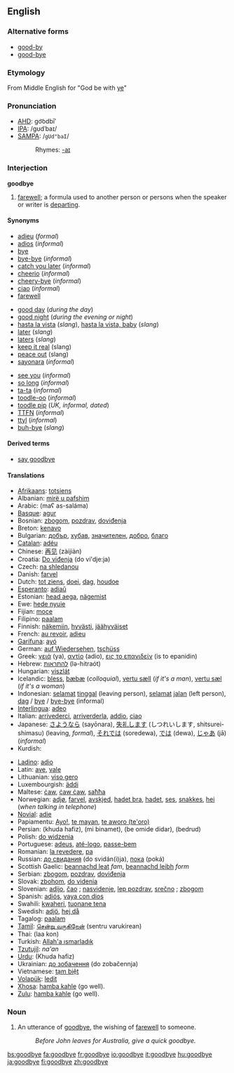 ==English==

===Alternative forms===
*[[good-by]]
*[[good-bye]]

===Etymology===
From Middle English for "God be with [[ye]]"

===Pronunciation===
*[[w:AHD|AHD]]: go͝odbīʹ
*[[w:IPA|IPA]]: /gʊdˈbaɪ/
*[[w:SAMPA|SAMPA]]: /<tt>gUd"baI</tt>/
*:Rhymes: [[Rhymes:English:-aɪ|-aɪ]]

===Interjection===
'''goodbye'''

# [[farewell]]; a formula used to another person or persons when the speaker or writer is [[depart]]ing.

====Synonyms====
{{top3}}
*[[adieu]] (''formal'')
*[[adios]] (''informal'')
*[[bye]]
*[[bye-bye]] (''informal'')
*[[catch you later]] (''informal'')
*[[cheerio]] (''informal'')
*[[cheery-bye]] (''informal'')
*[[ciao]] (''informal'')
*[[farewell]]
{{mid3}}
*[[good day]] (''during the day'')
*[[good night]] (''during the evening or night'')
*[[hasta la vista]] (''slang''), [[hasta la vista, baby]] (''slang'')
*[[later]] (''slang'')
*[[laters]] (''slang'')
*[[keep it real]] (slang)
*[[peace out]] (slang)
*[[sayonara]] (''informal'')
{{mid3}}
*[[see you]] (''informal'')
*[[so long]] (''informal'')
*[[ta-ta]] (''informal'')
*[[toodle-oo]] (''informal'')
*[[toodle pip]] (''UK, informal, dated'')
*[[TTFN]] (''informal'')
*[[ttyl]] (''informal'')
*[[buh-bye]] (''slang'')
{{bottom3}}

====Derived terms====
*[[say goodbye]]

====Translations====
{{rfc-trans}}
{{top}}
*[[Afrikaans]]: [[totsiens]]
*Albanian: [[mirë u pafshim]]
*Arabic: {{ARchar|[[مع السلامة]],}} (maʕ as-saláma)
*[[Basque]]: [[agur]]
*Bosnian: [[zbogom]], [[pozdrav]], [[doviđenja]]
*Breton: [[kenavo]]
*Bulgarian: [[добър]], [[хубав]], [[значителен]], [[добро]], [[благо]]
*[[Catalan]]: [[adéu]]
*Chinese: [[再见]] (zàijiàn)
*Croatia: [[Do viđenja]] (do vi'dje:ja)
*Czech: [[na shledanou]]
*Danish: [[farvel]]
*Dutch: [[tot ziens]], [[doei]], [[dag]], [[houdoe]]
*[[Esperanto]]: [[adiaŭ]]
*Estonian: [[head aega]], [[nägemist]]
*Ewe: [[hede nyuie]]
*Fijian: [[moce]]
*Filipino: [[paalam]]
*Finnish: [[näkemiin]], [[hyvästi]], [[jäähyväiset]]
*French: [[au revoir]], [[adieu]]
*[[Garífuna]]: [[ayó]]
*German: [[auf Wiedersehen]], [[tschüss]]
*Greek: [[γειά]] (ya), [[αντίο]] (adio), [[εις το επανιδείν]] (is to epanidin)
*Hebrew: [[להתראות]] (lə-hitraót)
*Hungarian: [[viszlát]]
*Icelandic: [[bless]], [[bæbæ]] (''colloquial''), [[vertu sæll]] (''if it's a man''), [[vertu sæl]] (''if it's a woman'')
*Indonesian: [[selamat]] [[tinggal]] (leaving person), [[selamat]] [[jalan]] (left person), [[dag]] / [[bye]] / [[bye-bye]] (informal)
*[[Interlingua]]: [[adeo]]
*Italian: [[arrivederci]], [[arriverderla]], [[addio]], [[ciao]]
*Japanese: [[さようなら]] (sayōnara), [[失礼します]] (しつれいします, shitsurei-shimasu) (leaving, ''formal''), [[それでは]] (soredewa), [[では]] (dewa), [[じゃあ]] (jā) (''informal'')
*Kurdish: {{KUchar|[[خوا حافیز]]}}
{{mid}}
*[[Ladino]]: [[adio]]
*Latin: [[ave]], [[vale]]
*Lithuanian: [[viso gero]]
*Luxembourgish: [[äddi]]
*Maltese: [[ċaw]], [[ċaw ċaw]], [[saħħa]] 
*Norwegian: [[adjø]], [[farvel]], [[avskjed]], [[hadet bra]], [[hadet]], [[ses]], [[snakkes]], [[hei]] (''when talking in telephone'')
*[[Novial]]: [[adie]]
*Papiamentu: [[Ayo!]], [[te mayan]], [[te aworo (te'oro)]]
*Persian: {{FAchar|[[خدا حافظ]]}} (khuda hafiz), {{FAchar|[[می بینمت]]}} (mi binamet), {{FAchar|[[به امید دیدار]]}} (be omide didar), {{FAchar|[[بدرود]]}} (bedrud)
*Polish: [[do widzenia]]
*Portuguese: [[adeus]], [[até-logo]], [[passe-bem]]
*Romanian: [[la revedere]], [[pa]]
*Russian: [[до свидания]] (do svidán(i)ja), [[пока]] (poká)
*Scottish Gaelic: [[beannachd leat]] ''fam'', [[beannachd leibh]] ''form''
*Serbian: [[zbogom]], [[pozdrav]], [[doviđenja]]
*Slovak: [[zbohom]], [[do videnia]]
*Slovenian: [[adijo]], [[čao]] {{informal}}; [[nasvidenje]], [[lep pozdrav]], [[srečno]] {{formal}}; [[zbogom]] {{archaic}}
*Spanish: [[adiós]], [[vaya con dios]]
*Swahili: [[kwaheri]], [[tuonane tena]]
*Swedish: [[adjö]], [[hej då]]
*Tagalog: [[paalam]]
*[[Tamil]]: [[சென்று வருகிறேன்]] (sentru varukirean)
*Thai: {{THchar|[[ลาก่อน]]}} (laa kon)
*Turkish: [[Allah'a ısmarladık]]
*[[Tzutujil]]: ''na'an''
*[[Urdu]]: {{URchar|[[خدا حافظ]]}} (Khuda hafiz)
*Ukrainian: [[до зобачення]] (do zobačennja)
*Vietnamese: [[tạm biệt]]
*[[Volapük]]: [[ledit]]
*[[Xhosa]]: [[hamba kahle]] (go well).
*[[Zulu]]: [[hamba kahle]] (go well).
{{bottom}}

===Noun===
{{en-noun}}

# An utterance of [[goodbye]], the wishing of [[farewell]] to someone.
#:''Before John leaves for Australia, give a quick goodbye.''

[[bs:goodbye]]
[[fa:goodbye]]
[[fr:goodbye]]
[[io:goodbye]]
[[it:goodbye]]
[[hu:goodbye]]
[[ja:goodbye]]
[[fi:goodbye]]
[[zh:goodbye]]